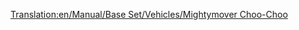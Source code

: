 [[Translation:en/Manual/Base Set/Vehicles/Mightymover Choo-Choo]]
{{es/Trenes|Imagen=[[File:en/Mightymoverchoochoo.png]]
|Nombre=Mightymover Choo-Choo
|Precio=44.530 € (22.265 £)
|Velocidad=112 km/h (70 mph)
|Peso=140 t
|Potencia=1.000 CV (746 kW)
|Coste-anual=4.756 € (2.378 £)
|Diseño=1967
|Duración=20
|Capacidad=--
|Descripción=La mejor y última locomotora de Fantasía.
|Vida-real=Ficticia.
}}